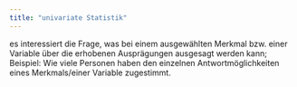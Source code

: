 ```yaml
---
title: "univariate Statistik"
---
```


es interessiert die Frage, was bei einem ausgewählten Merkmal bzw. einer Variable über die erhobenen Ausprägungen ausgesagt werden kann; Beispiel: Wie viele Personen haben den einzelnen Antwortmöglichkeiten eines Merkmals/einer Variable zugestimmt.


